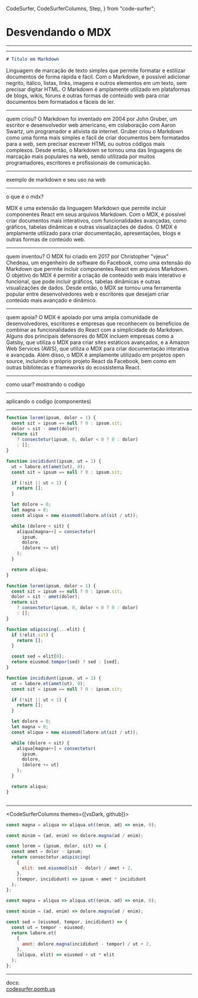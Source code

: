   CodeSurfer,
  CodeSurferColumns,
  Step,
} from "code-surfer";


# Desvendando o MDX

---

<GitHub />

---

<CodeSurfer>

  ```md title="O que é markdown?"
  # Titulo em Markdown
  ```

</CodeSurfer>

Linguagem de marcação de texto simples que permite formatar e estilizar documentos de forma rápida e fácil. Com o Markdown, é possível adicionar negrito, itálico, listas, links, imagens e outros elementos em um texto, sem precisar digitar HTML. O Markdown é amplamente utilizado em plataformas de blogs, wikis, fóruns e outras formas de conteúdo web para criar documentos bem formatados e fáceis de ler.

---

quem criou?
O Markdown foi inventado em 2004 por John Gruber, um escritor e desenvolvedor web americano, em colaboração com Aaron Swartz, um programador e ativista da internet. Gruber criou o Markdown como uma forma mais simples e fácil de criar documentos bem formatados para a web, sem precisar escrever HTML ou outros códigos mais complexos. Desde então, o Markdown se tornou uma das linguagens de marcação mais populares na web, sendo utilizada por muitos programadores, escritores e profissionais de comunicação.

---

exemplo de markdown e seu uso na web

---

o que é o mdx?

MDX é uma extensão da linguagem Markdown que permite incluir componentes React em seus arquivos Markdown. Com o MDX, é possível criar documentos mais interativos, com funcionalidades avançadas, como gráficos, tabelas dinâmicas e outras visualizações de dados. O MDX é amplamente utilizado para criar documentação, apresentações, blogs e outras formas de conteúdo web.

---

quem inventou?
O MDX foi criado em 2017 por Christopher "vjeux" Chedeau, um engenheiro de software do Facebook, como uma extensão do Markdown que permite incluir componentes React em arquivos Markdown. O objetivo do MDX é permitir a criação de conteúdo web mais interativo e funcional, que pode incluir gráficos, tabelas dinâmicas e outras visualizações de dados. Desde então, o MDX se tornou uma ferramenta popular entre desenvolvedores web e escritores que desejam criar conteúdo mais avançado e dinâmico.

---

quem apoia?
O MDX é apoiado por uma ampla comunidade de desenvolvedores, escritores e empresas que reconhecem os benefícios de combinar as funcionalidades do React com a simplicidade do Markdown. Alguns dos principais defensores do MDX incluem empresas como a Gatsby, que utiliza o MDX para criar sites estáticos avançados, e a Amazon Web Services (AWS), que utiliza o MDX para criar documentação interativa e avançada. Além disso, o MDX é amplamente utilizado em projetos open source, incluindo o próprio projeto React da Facebook, bem como em outras bibliotecas e frameworks do ecossistema React.

---

como usar?
mostrando o codigo

---

aplicando o codigo (componentes)

---

<CodeSurfer>

```js title="This is a title" subtitle="and this a subtitle"
function lorem(ipsum, dolor = 1) {
  const sit = ipsum == null ? 0 : ipsum.sit;
  dolor = sit - amet(dolor);
  return sit
    ? consectetur(ipsum, 0, dolor < 0 ? 0 : dolor)
    : [];
}

function incididunt(ipsum, ut = 1) {
  ut = labore.et(amet(ut), 0);
  const sit = ipsum == null ? 0 : ipsum.sit;

  if (!sit || ut < 1) {
    return [];
  }

  let dolore = 0;
  let magna = 0;
  const aliqua = new eiusmod(labore.ut(sit / ut));

  while (dolore < sit) {
    aliqua[magna++] = consectetur(
      ipsum,
      dolore,
      (dolore += ut)
    );
  }

  return aliqua;
}
```

```js
function lorem(ipsum, dolor = 1) {
  const sit = ipsum == null ? 0 : ipsum.sit;
  dolor = sit - amet(dolor);
  return sit
    ? consectetur(ipsum, 0, dolor < 0 ? 0 : dolor)
    : [];
}

function adipiscing(...elit) {
  if (!elit.sit) {
    return [];
  }

  const sed = elit[0];
  return eiusmod.tempor(sed) ? sed : [sed];
}

function incididunt(ipsum, ut = 1) {
  ut = labore.et(amet(ut), 0);
  const sit = ipsum == null ? 0 : ipsum.sit;

  if (!sit || ut < 1) {
    return [];
  }

  let dolore = 0;
  let magna = 0;
  const aliqua = new eiusmod(labore.ut(sit / ut));

  while (dolore < sit) {
    aliqua[magna++] = consectetur(
      ipsum,
      dolore,
      (dolore += ut)
    );
  }

  return aliqua;
}
```

```diff 1[10:14],2[15:19],3[22:27],10:12

```

</CodeSurfer>

---

<CodeSurferColumns themes={[vsDark, github]}>

<Step>

```js
const magna = aliqua => aliqua.ut((enim, ad) => enim, 0);
```

```js
const minim = (ad, enim) => dolore.magna(ad / enim);
```

</Step>

<Step>

```js
const lorem = (ipsum, dolor, sit) => {
  const amet = dolor - ipsum;
  return consectetur.adipiscing(
    {
      elit: sed.eiusmod(sit - dolor) / amet + 2,
    },
    (tempor, incididunt) => ipsum + amet * incididunt
  );
};

const magna = aliqua => aliqua.ut((enim, ad) => enim, 0);
```

```js
const minim = (ad, enim) => dolore.magna(ad / enim);

const sed = (eiusmod, tempor, incididunt) => {
  const ut = tempor - eiusmod;
  return labore.et(
    {
      amet: dolore.magna(incididunt - tempor) / ut + 2,
    },
    (aliqua, elit) => eiusmod + ut * elit
  );
};
```

</Step>

</CodeSurferColumns>

---

docs:  
[codesurfer.pomb.us](https://codesurfer.pomb.us)
